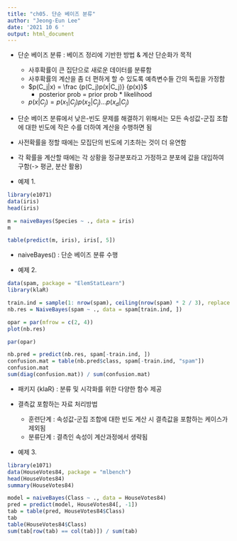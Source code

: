 ---
title: "ch05. 댠순 베이즈 분류"
author: "Jeong-Eun Lee"
date: '2021 10 6 '
output: html_document
---

+ 단순 베이즈 분류 : 베이즈 정리에 기반한 방법 & 계산 단순화가 목적
  + 사후확률이 큰 집단으로 새로운 데이터를 분류함
  + 사후확률의 계산을 좀 더 편하게 할 수 있도록 예측변수들 간의 독립을 가정함
  + $p(C_j|x) = \frac {p(C_j)p(x|C_j)} {p(x)}$
    + posterior prob = prior prob * likelihood
  + $p(x|C_j) = p(x_1|C_j)p(x_2|C_j)...p(x_d|C_j)$

+ 단순 베이즈 분류에서 낮은-빈도 문제를 해결하기 위해서는 모든 속성값-군집 조합에 대한 빈도에 작은 수를 더하여 계산을 수행하면 됨
+ 사전확률을 정할 때에는 모집단의 빈도에 기초하는 것이 더 유연함
+ 각 확률을 계산할 때에는 각 상황을 정규분포라고 가정하고 분포에 값을 대입하여 구함(-> 평균, 분산 활용)

+ 예제 1.
```{r}
library(e1071)
data(iris)
head(iris)

m = naiveBayes(Species ~ ., data = iris)
m

table(predict(m, iris), iris[, 5])
```
+ naiveBayes() : 단순 베이즈 분류 수행

+ 예제 2.
```{r}
data(spam, package = "ElemStatLearn")
library(klaR)

train.ind = sample(1: nrow(spam), ceiling(nrow(spam) * 2 / 3), replace = FALSE)
nb.res = NaiveBayes(spam ~ ., data = spam[train.ind, ])

opar = par(mfrow = c(2, 4))
plot(nb.res)

par(opar)

nb.pred = predict(nb.res, spam[-train.ind, ])
confusion.mat = table(nb.pred$class, spam[-train.ind, "spam"])
confusion.mat
sum(diag(confusion.mat)) / sum(confusion.mat)
```
+ 패키지 {klaR} : 분류 및 시각화를 위한 다양한 함수 제공

+ 결측값 포함하는 자료 처리방법
  + 훈련단계 : 속성값-군집 조합에 대한 빈도 계산 시 결측값을 포함하는 케이스가 제외됨
  + 분류단계 : 결측인 속성이 계산과정에서 생략됨
  
+ 예제 3.
```{r}
library(e1071)
data(HouseVotes84, package = "mlbench")
head(HouseVotes84)
summary(HouseVotes84)

model = naiveBayes(Class ~ ., data = HouseVotes84)
pred = predict(model, HouseVotes84[, -1])
tab = table(pred, HouseVotes84$Class)
tab
table(HouseVotes84$Class)
sum(tab[row(tab) == col(tab)]) / sum(tab)
```

